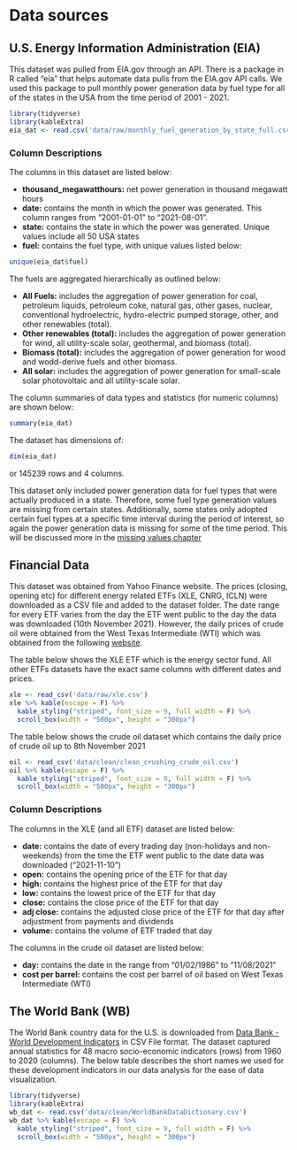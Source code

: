 # Data sources

## U.S. Energy Information Administration (EIA)
This dataset was pulled from EIA.gov through an API. There is a package in R called "eia" that helps automate data pulls from the EIA.gov API calls. We used this package to pull monthly power generation data by fuel type for all of the states in the USA from the time period of 2001 - 2021.
```r
library(tidyverse)
library(kableExtra)
eia_dat <- read.csv('data/raw/monthly_fuel_generation_by_state_full.csv')
```

### Column Descriptions
The columns in this dataset are listed below: 

* **thousand_megawatthours:** net power generation in thousand megawatt hours
* **date:** contains the month in which the power was generated. This column ranges from "2001-01-01" to "2021-08-01".
* **state:** contains the state in which the power was generated. Unique values include all 50 USA states
* **fuel:** contains the fuel type, with unique values listed below:

```r
unique(eia_dat$fuel)
```
The fuels are aggregated hierarchically as outlined below:

* **All Fuels:** includes the aggregation of power generation for coal, petroleum liquids, petroleum coke, natural gas, other gases, nuclear, conventional hydroelectric, hydro-electric pumped storage, other, and other renewables (total).
* **Other renewables (total):** includes the aggregation of power generation for wind, all utility-scale solar, geothermal, and biomass (total).
* **Biomass (total):** includes the aggregation of power generation for wood and wodd-derive fuels and other biomass.
* **All solar:** includes the aggregation of power generation for small-scale solar photovoltaic and all utility-scale solar. 

The column summaries of data types and statistics (for numeric columns) are shown below:
```r
summary(eia_dat)
```
The dataset has dimensions of:
```r
dim(eia_dat)
```
or 145239 rows and 4 columns. 

This dataset only included power generation data for fuel types that were actually produced in a state. Therefore, some fuel type generation values are missing from certain states. Additionally, some states only adopted certain fuel types at a specific time interval during the period of interest, so again the power generation data is missing for some of the time period. This will be discussed more in the [missing values chapter](https://edav-ccfall21-final-project-team-7.github.io/USCleanEnergyAnalysis/missing-values.html)

## Financial Data
This dataset was obtained from Yahoo Finance website. The prices (closing, opening etc) for different energy related ETFs (XLE, CNRG, ICLN) were downloaded as a CSV file and added to the dataset folder. The date range for every ETF varies from the day the ETF went public to the day the data was downloaded (10th November 2021). However, the daily prices of crude oil were obtained from the West Texas Intermediate (WTI) which was obtained from the following [website](https://www.macrotrends.net/1369/crude-oil-price-history-chart).


The table below shows the XLE ETF which is the energy sector fund. All other ETFs datasets have the exact same columns with different dates and prices. 
```r
xle <- read_csv('data/raw/xle.csv')
xle %>% kable(escape = F) %>% 
  kable_styling("striped", font_size = 9, full_width = F) %>% 
  scroll_box(width = "500px", height = "300px")
```


The table below shows the crude oil dataset which contains the daily price of crude oil up to 8th November 2021
```r
oil <- read_csv('data/clean/clean_crushing_crude_oil.csv')
oil %>% kable(escape = F) %>% 
  kable_styling("striped", font_size = 9, full_width = F) %>% 
  scroll_box(width = "500px", height = "300px")
```

### Column Descriptions

The columns in the XLE (and all ETF) dataset are listed below: 

* **date:** contains the date of every trading day (non-holidays and non-weekends) from the time the ETF went public to the date data was downloaded ("2021-11-10")
* **open:** contains the opening price of the ETF for that day
* **high:** contains the highest price of the ETF for that day
* **low:** contains the lowest price of the ETF for that day
* **close:** contains the close price of the ETF for that day
* **adj close:** contains the adjusted close price of the ETF for that day after adjustment from payments and dividends
* **volume:** contains the volume of ETF traded that day


The columns in the crude oil dataset are listed below: 

* **day:** contains the date in the range from "01/02/1986" to "11/08/2021"
* **cost per barrel:** contains the cost per barrel of oil based on West Texas Intermediate (WTI)

## The World Bank (WB)
The World Bank country data for the U.S. is downloaded from [Data Bank - World Development Indicators](https://databank.worldbank.org/country/USA/556d8fa6/Popular_countries#) in CSV File format. The dataset captured annual statistics for 48 macro socio-economic indicators (rows) from 1960 to 2020 (columns). The below table describes the short names we used for these development indicators in our data analysis for the ease of data visualization.   

```r
library(tidyverse)
library(kableExtra)
wb_dat <- read.csv('data/clean/WorldBankDataDictionary.csv')
wb_dat %>% kable(escape = F) %>% 
  kable_styling("striped", font_size = 9, full_width = F) %>% 
  scroll_box(width = "500px", height = "300px")

```